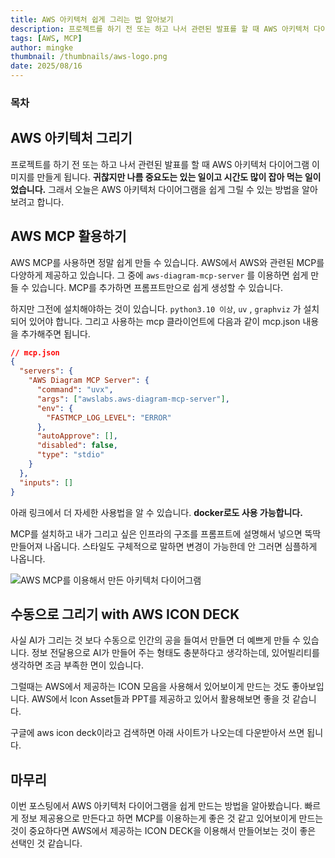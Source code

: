 ```yaml
---
title: AWS 아키텍처 쉽게 그리는 법 알아보기
description: 프로젝트를 하기 전 또는 하고 나서 관련된 발표를 할 때 AWS 아키텍처 다이어그램 이미지를 만들게 됩니다. 귀찮지만 나름 중요도는 있는 일이고 시간도 많이 잡아 먹는 일이었습니다. 그래서 오늘은 AWS 아키텍처 다이어그램을 쉽게 그릴 수 있는 방법을 알아보려고 합니다.
tags: [AWS, MCP]
author: mingke
thumbnail: /thumbnails/aws-logo.png
date: 2025/08/16
---
```


### 목차

## AWS 아키텍처 그리기

프로젝트를 하기 전 또는 하고 나서 관련된 발표를 할 때 AWS 아키텍처 다이어그램 이미지를 만들게 됩니다. **귀찮지만 나름 중요도는 있는 일이고 시간도 많이 잡아 먹는 일이었습니다.** 그래서 오늘은 AWS 아키텍처 다이어그램을 쉽게 그릴 수 있는 방법을 알아보려고 합니다.

## AWS MCP 활용하기

AWS MCP를 사용하면 정말 쉽게 만들 수 있습니다. AWS에서 AWS와 관련된 MCP를 다양하게 제공하고 있습니다. 그 중에 `aws-diagram-mcp-server` 를 이용하면 쉽게 만들 수 있습니다. MCP를 추가하면 프롬프트만으로 쉽게 생성할 수 있습니다.

하지만 그전에 설치해야하는 것이 있습니다. `python3.10 이상`, `uv` , `graphviz` 가 설치되어 있어야 합니다. 그리고 사용하는 mcp 클라이언트에 다음과 같이 mcp.json 내용을 추가해주면 됩니다.

```json
// mcp.json
{
  "servers": {
    "AWS Diagram MCP Server": {
      "command": "uvx",
      "args": ["awslabs.aws-diagram-mcp-server"],
      "env": {
        "FASTMCP_LOG_LEVEL": "ERROR"
      },
      "autoApprove": [],
      "disabled": false,
      "type": "stdio"
    }
  },
  "inputs": []
}
```

아래 링크에서 더 자세한 사용법을 알 수 있습니다. **docker로도 사용 가능합니다.**

<Link url="https://github.com/awslabs/mcp/tree/main/src/aws-diagram-mcp-server" />

MCP를 설치하고 내가 그리고 싶은 인프라의 구조를 프롬프트에 설명해서 넣으면 뚝딱 만들어져 나옵니다. 스타일도 구체적으로 말하면 변경이 가능한데 안 그러면 심플하게 나옵니다.

<Image
  src="/others/03.png"
  alt="AWS MCP를 이용해서 만든 아키텍처 다이어그램"
  caption="AWS MCP를 이용해서 만든 아키텍처 다이어그램"
/>

<Ads />

## 수동으로 그리기 with AWS ICON DECK

사실 AI가 그리는 것 보다 수동으로 인간의 공을 들여서 만들면 더 예쁘게 만들 수 있습니다. 정보 전달용으로 AI가 만들어 주는 형태도 충분하다고 생각하는데, 있어빌리티를 생각하면 조금 부족한 면이 있습니다.

그럴때는 AWS에서 제공하는 ICON 모음을 사용해서 있어보이게 만드는 것도 좋아보입니다. AWS에서 Icon Asset들과 PPT를 제공하고 있어서 활용해보면 좋을 것 같습니다.

구글에 aws icon deck이라고 검색하면 아래 사이트가 나오는데 다운받아서 쓰면 됩니다.

<Link url="https://aws.amazon.com/architecture/icons/?nc1=h_ls" />

## 마무리

이번 포스팅에서 AWS 아키텍처 다이어그램을 쉽게 만드는 방법을 알아봤습니다. 빠르게 정보 제공용으로 만든다고 하면 MCP를 이용하는게 좋은 것 같고 있어보이게 만드는 것이 중요하다면 AWS에서 제공하는 ICON DECK을 이용해서 만들어보는 것이 좋은 선택인 것 같습니다.

<Link url="http://localhost:3000/blog/aws-service-resource" />
